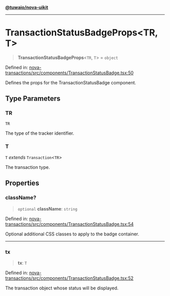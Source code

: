 [**@tuwaio/nova-uikit**](../../../README.md)

***

# TransactionStatusBadgeProps\<TR, T\>

> **TransactionStatusBadgeProps**\<`TR`, `T`\> = `object`

Defined in: [nova-transactions/src/components/TransactionStatusBadge.tsx:50](https://github.com/TuwaIO/nova-uikit/blob/3eb6b94af58da761ccfe525487ec246f89bbf232/packages/nova-transactions/src/components/TransactionStatusBadge.tsx#L50)

Defines the props for the TransactionStatusBadge component.

## Type Parameters

### TR

`TR`

The type of the tracker identifier.

### T

`T` *extends* `Transaction`\<`TR`\>

The transaction type.

## Properties

### className?

> `optional` **className**: `string`

Defined in: [nova-transactions/src/components/TransactionStatusBadge.tsx:54](https://github.com/TuwaIO/nova-uikit/blob/3eb6b94af58da761ccfe525487ec246f89bbf232/packages/nova-transactions/src/components/TransactionStatusBadge.tsx#L54)

Optional additional CSS classes to apply to the badge container.

***

### tx

> **tx**: `T`

Defined in: [nova-transactions/src/components/TransactionStatusBadge.tsx:52](https://github.com/TuwaIO/nova-uikit/blob/3eb6b94af58da761ccfe525487ec246f89bbf232/packages/nova-transactions/src/components/TransactionStatusBadge.tsx#L52)

The transaction object whose status will be displayed.
